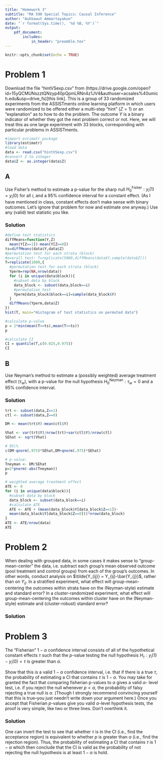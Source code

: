 ---
title: "Homework 3"
subtitle: "MA 590 Special Topics: Causal Inference"
author: "Aukkawut Ammartayakun"
date: "`r format(Sys.time(), '%d %B, %Y')`"
output:
    pdf_document:
        includes:
            in_header: "preamble.tex"
---

```{r setup, include=FALSE}
knitr::opts_chunk$set(echo = TRUE)
```

# Problem 1
Download the file “hintVSexp.csv” from 
(https://drive.google.com/open?id=15yQCMUNszztQNzyp40pQpmLRNn4z1JV4&authuser=acsales%40umich.edu&usp=drive_fs)[this link].
This is a group of 33 randomized experiments from the ASSISTments online learning 
platform in which users were randomized to be offered either a multi-step “hint” ($Z = 1$) or 
an “explanation” as to how to do the problem. The outcome $Y$ is a binary indicator of 
whether they got the next problem correct or not. Here, we will treat this as one large 
experiment with 33 blocks, corresponding with particular problems in ASSISTments.
```{r}
#import estimatr package
library(estimatr)
#load data
data <- read.csv("hintVSexp.csv")
#convert Z to integer
data$Z <- as.integer(data$Z)
```
## A
Use Fisher’s method to estimate a p-value for the sharp null $H^{\text{Fisher}}_0 :y_i(1) = y_i(0)$ for all $i$, and 
a 95% confidence interval for a constant effect. (As I have mentioned in class, constant 
effects don’t make sense with binary outcomes. Let’s ignore that problem for now and 
estimate one anyway.) Use any (valid) test statistic you like.

### Solution
```{r}
#define test statistics
diffMeans=function(Y,Z)
  mean(Y[Z==1])-mean(Y[Z==0])
ts=diffMeans(data$Y,data$Z)
#permutation test for each strata (block)
#overall test: T=replicate(5000,diffMeans(data$Y,sample(data$Z)))
T=replicate(1000,{
  #permutation test for each strata (block)
  Yperm=rep(NA,nrow(data))
  for (i in unique(data$block)){
    #subset data by block
    data_block <- subset(data,block==i)
    #permutation test
    Yperm[data_block$block==i]=sample(data_block$Y)
  }
  diffMeans(Yperm,data$Z)
})
hist(T, main="Histogram of test statistics on permuted data")

#calculate p-value
p = 2*min(mean(T>=ts),mean(T<=ts))
p

#calculate CI
CI = quantile(T,c(0.025,0.975))
CI
```

## B
Use Neyman’s method to estimate a (possibly weighted) average treatment effect ($\tau_w$), with 
a p-value for the null hypothesis $H^\text{Neyman}_0:\tau_w = 0$ and a 95% confidence interval.

### Solution

```{r}
trt <- subset(data,Z==1)
ctl <- subset(data,Z==0)

DM <- mean(trt$Y)-mean(ctl$Y)

Vhat <- var(trt$Y)/nrow(trt)+var(ctl$Y)/nrow(ctl)
SEhat <- sqrt(Vhat)

# 95\%
c(DM-qnorm(.975)*SEhat,DM+qnorm(.975)*SEhat)

# p-value:
Tneyman <- DM/SEhat
p=2*pnorm(-abs(Tneyman))
p

# weighted average treatment effect
ATE <- 0
for (i in unique(data$block)){
  #subset data by block
  data_block <- subset(data,block==i)
  #calculate ATE
  ATE <- ATE + (mean(data_block$Y[data_block$Z==1])-
  mean(data_block$Y[data_block$Z==0]))*nrow(data_block)
}
ATE <- ATE/nrow(data)
ATE
```

# Problem 2
When dealing with grouped data, in some cases it makes sense to “group-mean-center” the 
data, i.e. subtract each group’s mean observed outcome (pool treatment and control 
groups) from each of the group’s outcomes. In other words, conduct analysis on $\tilde{Y_{ij}} = Y_{ij}-\bar{Y_{j}}$, 
rather than on $Y_{ij}$.
In a stratified experiment, what effect will group-mean-centering the outcomes within 
strata have on the (Neyman-style) estimate and standard error?
In a cluster-randomized experiment, what effect will group-mean-centering the outcomes 
within cluster have on the (Neyman-style) estimate and (cluster-robust) standard error?

### Solution



# Problem 3
The “Fisherian” $1-\alpha$ confidence interval consists of all of the hypothetical constant effects $\tau$
such that the $p$-value testing the null hypothesis $H_\tau:y_i(1)-y_i(0) = \tau$ is greater than $\alpha$.

Show that this is a valid $1-\alpha$ confidence interval, i.e. that if there is a true $\tau$, the probability 
of estimating a CI that contains $\tau$ is $1-\alpha$.
You may take for granted the fact that comparing fisherian p-values to $\alpha$ gives a valid $\alpha$-
level test, i.e. if you reject the null whenever $p < \alpha$, the probability of falsy rejecting a true 
null is $\alpha$. (Though I strongly recommend convincing yourself that this is true–you just 
needn’t write down your argument here.)
Once you accept that Fisherian $p$-values give you valid $\alpha$-level hypothesis tests, the proof is 
very simple, like two or three lines. Don’t overthink it.

### Solution

One can invert the test to see that whether $\tau$ is in the CI (i.e., find the acceptance region) is equivalent 
to whether $p$ is greater than $\alpha$ (i.e., find the rejection region). Thus, the probability of estimating a 
CI that contains $\tau$ is $1-\alpha$ which then conclude that the CI is valid as the probability of not rejecting 
the null hypothesis is at least $1-\alpha$ is hold.
